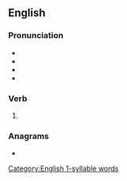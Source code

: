 {{also|bäled}}
==English==

===Pronunciation===
* {{IPA|/beɪld/|lang=en}}
* {{audio|En-us-baled.ogg|Audio (US)|lang=en}}
* {{homophones|bailed|lang=en}}
* {{rhymes|eɪld|lang=en}}

===Verb===
{{head|en|verb form}}

# {{en-past of|bale}}

===Anagrams===
* {{anagrams|en|Balde|Blade|abled|albed|blade|blead}}

[[Category:English 1-syllable words]]